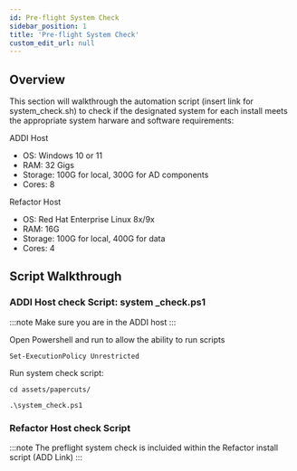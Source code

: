 ```yaml
---
id: Pre-flight System Check
sidebar_position: 1
title: 'Pre-flight System Check'
custom_edit_url: null
---
```


## Overview
<div style={{ borderBottom: '1px solid #000', marginTop: '20px', marginBottom: '20px' }}></div>
This section will walkthrough the automation script (insert link for system_check.sh) to check if the designated system for each install meets the appropriate system harware and software requirements:

ADDI Host
- OS: Windows 10 or 11 
- RAM: 32 Gigs
- Storage: 100G for local, 300G for AD components
- Cores: 8

Refactor Host
- OS: Red Hat Enterprise Linux 8x/9x
- RAM: 16G
- Storage: 100G for local, 400G for data
- Cores: 4

## Script Walkthrough

### ADDI Host check Script: system _check.ps1

:::note
Make sure you are in the ADDI host
:::

Open Powershell and run to allow the ability to run scripts
```tsx
Set-ExecutionPolicy Unrestricted
```

Run system check script:
```tsx
cd assets/papercuts/
```
```tsx
.\system_check.ps1
```

### Refactor Host check Script
:::note
The preflight system check is incluided within the Refactor install script (ADD Link)
:::

